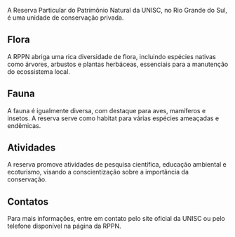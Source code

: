 A Reserva Particular do Patrimônio Natural da UNISC, no Rio Grande do Sul, é uma unidade de conservação privada.

## Flora

A RPPN abriga uma rica diversidade de flora, incluindo espécies nativas como árvores, arbustos e plantas herbáceas, essenciais para a manutenção do ecossistema local.

## Fauna

A fauna é igualmente diversa, com destaque para aves, mamíferos e insetos. A reserva serve como habitat para várias espécies ameaçadas e endêmicas.

## Atividades

A reserva promove atividades de pesquisa científica, educação ambiental e ecoturismo, visando a conscientização sobre a importância da conservação.

## Contatos

Para mais informações, entre em contato pelo site oficial da UNISC ou pelo telefone disponível na página da RPPN.